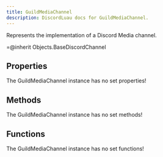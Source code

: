```yaml
---
title: GuildMediaChannel
description: DiscordLuau docs for GuildMediaChannel.
---
```

[//]: # (This file was automatically compiled through the Generator luau code under this repository)
[//]: # (if you want to edit the documentation of discord-luau, please write changes)
[//]: # (to the discord-luau repository itself, we extract the comments from discord-luau and translate)
[//]: # (them into markdown files that Nextra can interpret!)

[//]: # (----- DOCUMENT IMPORTS ----- )


[//]: # (----- DOCUMENT DESCRIPTION ----- )

Represents the implementation of a Discord Media channel.

=@inherit Objects.BaseDiscordChannel

[//]: # (----- DOCUMENT PROPERTIES ----- )

## Properties

The GuildMediaChannel instance has no set properties!

[//]: # (----- DOCUMENT METHODS ----- )

## Methods

The GuildMediaChannel instance has no set methods!

[//]: # (----- DOCUMENT FUNCTIONS ----- )

## Functions

The GuildMediaChannel instance has no set functions!

